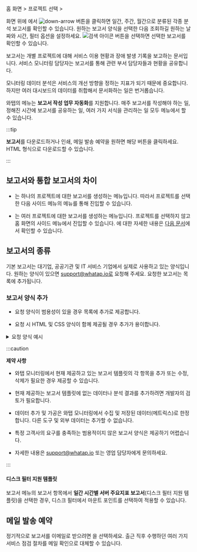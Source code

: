홈 화면 &gt; 프로젝트 선택 &gt; <Cmdname sid="report" className="uitext" />

<InDoc product="altibase,mssql,mssql-v1,nodejs,tibero">

화면 위에 <Cmdname sid="report" className="uitext" />에서 ![down-arrow](/img/down-arrow.svg) 버튼을 클릭하면 일간, 주간, 월간으로 분류된 각종 분석 보고서를 확인할 수 있습니다. 원하는 보고서 양식을 선택한 다음 조회하길 원하는 날짜와 시간, 필터 옵션을 설정하세요. ![검색 아이콘](/img/ico-btn-search.png) 버튼을 선택하면 선택한 보고서를 확인할 수 있습니다.

</InDoc>

보고서는 개별 프로젝트에 대해 서비스 이용 현황과 장애 발생 기록을 보고하는 문서입니다. 서비스 모니터링 담당자는 보고서를 통해 관련 부서 담당자들과 현황을 공유합니다.

모니터링 데이터 분석은 서비스의 개선 방향을 정하는 지표가 되기 때문에 중요합니다. 하지만 여러 대시보드의 데이터를 취합해서 문서화하는 일은 번거롭습니다.  

와탭의 <Cmdname sid="report" className="uitext" /> 메뉴는 **보고서 작성 업무 자동화**를 지원합니다. 매주 보고서를 작성해야 하는 일, 정해진 시간에 보고서를 공유하는 일, 여러 가지 서식을 관리하는 일 모두 <Cmdname sid="report" className="uitext" /> 메뉴에서 할 수 있습니다.

:::tip

**보고서**를 다운로드하거나 인쇄, 메일 발송 예약을 원하면 해당 버튼을 클릭하세요. HTML 형식으로 다운로드할 수 있습니다.

:::

## 보고서와 통합 보고서의 차이

* <Cmdname sid="report" className="uitext" />는 하나의 프로젝트에 대한 보고서를 생성하는 메뉴입니다. 따라서 프로젝트를 선택한 다음 사이드 메뉴의 <Cmdname sid="report" className="uitext" /> 메뉴를 통해 진입할 수 있습니다.

* <Cmdname sid="integrated_report" className="uitext" />는 여러 프로젝트에 대한 보고서를 생성하는 메뉴입니다. 프로젝트를 선택하지 않고 홈 화면의 사이드 메뉴에서 진입할 수 있습니다. <Cmdname sid="integrated_report" className="uitext" />에 대한 자세한 내용은 [다음 문서](integrated-report)에서 확인할 수 있습니다.


## 보고서의 종류

기본 보고서는 대기업, 공공기관 및 IT 서비스 기업에서 실제로 사용하고 있는 양식입니다. 원하는 양식이 있으면 support@whatap.io로 요청해 주세요. 요청한 보고서는 <Cmdname sid="report" className="uitext" /> 목록에 추가됩니다.

### 보고서 양식 추가

* 요청 양식이 범용성이 있을 경우 <Cmdname sid="report" className="uitext" /> 목록에 추가로 제공합니다.

* 요청 시 HTML 및 CSS 양식이 함께 제공될 경우 추가가 용이합니다.

<details>

<summary>요청 양식 예시</summary>

보고서 양식 추가 요청 시 예시와 같이 원하는 HTML 및 CSS 양식 첨부를 권장합니다. 세부 사항은 다음 예시 파일을 참조하세요. 

* <a target="_blank" href={ require("/exp/custom-report-template.html.zip").default } download>예시 파일</a>: 다운로드 후 <span class='api'>ZIP</span> 형식의 압축을 풀어 <span class='api'>HTML</span> 형식의 예시 파일을 확인하세요. 파일 내 주석에 커스터마이징을 위한 CSS 영역과 HTML 영역 안내가 기술되어있습니다.

<iframe src="../exp/custom-report-template.html" height="1050px" width="100%" scrolling="no"></iframe>

</details>

:::caution

**제약 사항**

* 와탭 모니터링에서 현재 제공하고 있는 보고서 템플릿의 각 항목을 추가 또는 수정, 삭제가 필요한 경우 제공할 수 있습니다.

* 현재 제공하는 보고서 템플릿에 없는 데이터나 분석 결과를 추가하려면 개발자의 검토가 필요합니다.

* 데이터 추가 및 가공은 와탭 모니터링에서 수집 및 저장된 데이터(메트릭스)로 한정합니다. 다른 도구 및 외부 데이터는 추가할 수 없습니다.

* 특정 고객사의 요구를 충족하는 범용적이지 않은 보고서 양식은 제공하기 어렵습니다.

* 자세한 내용은 support@whatap.io 또는 영업 담당자에게 문의하세요.

:::

<InDoc product="server">

#### **디스크 필터 지원 템플릿**

보고서 메뉴의 보고서 항목에서 **일간 시간별 서버 주요지표 보고서**(디스크 필터 지원 템플릿)을 선택한 경우, 디스크 필터에서 마운트 포인트를 선택하여 적용할 수 있습니다.

</InDoc>

## 메일 발송 예약

정기적으로 보고서를 이메일로 받으려면 <Cmdname sid="set_up_emailing" className="uitext" />을 선택하세요. 출근 직후 수행하던 여러 가지 서비스 점검 절차를 메일 확인으로 대체할 수 있습니다.

<ImgLang img='report_mail.png' desc='report mail' />
